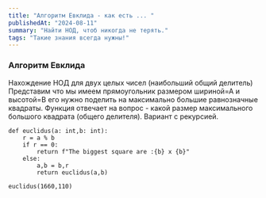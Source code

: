```yaml
---
title: "Алгоритм Евклида - как есть ... "
publishedAt: "2024-08-11"
summary: "Найти НОД, чтоб никогда не терять."
tags: "Такие знания всегда нужны!"
---
```


### Алгоритм Евклида 
Нахождение НОД для двух целых чисел (наибольший общий делитель)
Представим что мы имеем прямоугольник размером шириной=А и высотой=В 
его нужно поделить на максимально большие равнозначные квадраты.
Функция отвечает на вопрос - какой размер максимального большого квадрата (общего делителя).
Вариант с рекурсией.

```
def euclidus(a: int,b: int):
    r = a % b 
    if r == 0:
        return f"The biggest square are :{b} x {b}"
    else:
        a,b = b,r
        return euclidus(a,b)

euclidus(1660,110)

```


